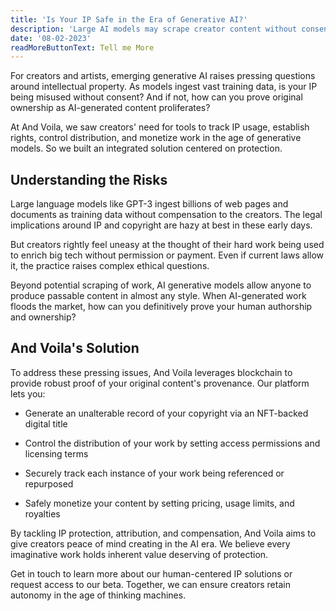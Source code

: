 ```yaml
---
title: 'Is Your IP Safe in the Era of Generative AI?'
description: 'Large AI models may scrape creator content without consent. And Voila AI offers tools to prove copyright, control distribution, and securely monetize original work.'
date: '08-02-2023'
readMoreButtonText: Tell me More
---
```


For creators and artists, emerging generative AI raises pressing questions around intellectual property. As models ingest vast training data, is your IP being misused without consent? And if not, how can you prove original ownership as AI-generated content proliferates?

At And Voila, we saw creators' need for tools to track IP usage, establish rights, control distribution, and monetize work in the age of generative models. So we built an integrated solution centered on protection.

## Understanding the Risks

Large language models like GPT-3 ingest billions of web pages and documents as training data without compensation to the creators. The legal implications around IP and copyright are hazy at best in these early days.

But creators rightly feel uneasy at the thought of their hard work being used to enrich big tech without permission or payment. Even if current laws allow it, the practice raises complex ethical questions.

Beyond potential scraping of work, AI generative models allow anyone to produce passable content in almost any style. When AI-generated work floods the market, how can you definitively prove your human authorship and ownership?

## And Voila's Solution

To address these pressing issues, And Voila leverages blockchain to provide robust proof of your original content's provenance. Our platform lets you:

- Generate an unalterable record of your copyright via an NFT-backed digital title

- Control the distribution of your work by setting access permissions and licensing terms

- Securely track each instance of your work being referenced or repurposed

- Safely monetize your content by setting pricing, usage limits, and royalties

By tackling IP protection, attribution, and compensation, And Voila aims to give creators peace of mind creating in the AI era. We believe every imaginative work holds inherent value deserving of protection.

Get in touch to learn more about our human-centered IP solutions or request access to our beta. Together, we can ensure creators retain autonomy in the age of thinking machines.

